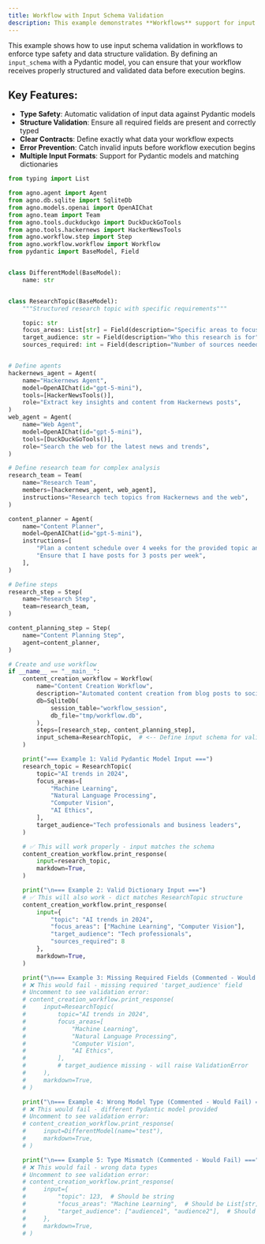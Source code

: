 ```yaml
---
title: Workflow with Input Schema Validation
description: This example demonstrates **Workflows** support for input schema validation using Pydantic models to ensure type safety and data integrity at the workflow entry point.
---
```


This example shows how to use input schema validation in workflows to enforce type safety and data structure validation. By defining an `input_schema` with a Pydantic model, you can ensure that your workflow receives properly structured and validated data before execution begins.

## Key Features:
- **Type Safety**: Automatic validation of input data against Pydantic models
- **Structure Validation**: Ensure all required fields are present and correctly typed
- **Clear Contracts**: Define exactly what data your workflow expects
- **Error Prevention**: Catch invalid inputs before workflow execution begins
- **Multiple Input Formats**: Support for Pydantic models and matching dictionaries

```python workflow_with_input_schema.py
from typing import List

from agno.agent import Agent
from agno.db.sqlite import SqliteDb
from agno.models.openai import OpenAIChat
from agno.team import Team
from agno.tools.duckduckgo import DuckDuckGoTools
from agno.tools.hackernews import HackerNewsTools
from agno.workflow.step import Step
from agno.workflow.workflow import Workflow
from pydantic import BaseModel, Field


class DifferentModel(BaseModel):
    name: str


class ResearchTopic(BaseModel):
    """Structured research topic with specific requirements"""

    topic: str
    focus_areas: List[str] = Field(description="Specific areas to focus on")
    target_audience: str = Field(description="Who this research is for")
    sources_required: int = Field(description="Number of sources needed", default=5)


# Define agents
hackernews_agent = Agent(
    name="Hackernews Agent",
    model=OpenAIChat(id="gpt-5-mini"),
    tools=[HackerNewsTools()],
    role="Extract key insights and content from Hackernews posts",
)
web_agent = Agent(
    name="Web Agent",
    model=OpenAIChat(id="gpt-5-mini"),
    tools=[DuckDuckGoTools()],
    role="Search the web for the latest news and trends",
)

# Define research team for complex analysis
research_team = Team(
    name="Research Team",
    members=[hackernews_agent, web_agent],
    instructions="Research tech topics from Hackernews and the web",
)

content_planner = Agent(
    name="Content Planner",
    model=OpenAIChat(id="gpt-5-mini"),
    instructions=[
        "Plan a content schedule over 4 weeks for the provided topic and research content",
        "Ensure that I have posts for 3 posts per week",
    ],
)

# Define steps
research_step = Step(
    name="Research Step",
    team=research_team,
)

content_planning_step = Step(
    name="Content Planning Step",
    agent=content_planner,
)

# Create and use workflow
if __name__ == "__main__":
    content_creation_workflow = Workflow(
        name="Content Creation Workflow",
        description="Automated content creation from blog posts to social media",
        db=SqliteDb(
            session_table="workflow_session",
            db_file="tmp/workflow.db",
        ),
        steps=[research_step, content_planning_step],
        input_schema=ResearchTopic,  # <-- Define input schema for validation
    )

    print("=== Example 1: Valid Pydantic Model Input ===")
    research_topic = ResearchTopic(
        topic="AI trends in 2024",
        focus_areas=[
            "Machine Learning",
            "Natural Language Processing",
            "Computer Vision",
            "AI Ethics",
        ],
        target_audience="Tech professionals and business leaders",
    )

    # ✅ This will work properly - input matches the schema
    content_creation_workflow.print_response(
        input=research_topic,
        markdown=True,
    )

    print("\n=== Example 2: Valid Dictionary Input ===")
    # ✅ This will also work - dict matches ResearchTopic structure
    content_creation_workflow.print_response(
        input={
            "topic": "AI trends in 2024",
            "focus_areas": ["Machine Learning", "Computer Vision"],
            "target_audience": "Tech professionals",
            "sources_required": 8
        },
        markdown=True,
    )

    print("\n=== Example 3: Missing Required Fields (Commented - Would Fail) ===")
    # ❌ This would fail - missing required 'target_audience' field
    # Uncomment to see validation error:
    # content_creation_workflow.print_response(
    #     input=ResearchTopic(
    #         topic="AI trends in 2024",
    #         focus_areas=[
    #             "Machine Learning",
    #             "Natural Language Processing",
    #             "Computer Vision",
    #             "AI Ethics",
    #         ],
    #         # target_audience missing - will raise ValidationError
    #     ),
    #     markdown=True,
    # )

    print("\n=== Example 4: Wrong Model Type (Commented - Would Fail) ===")
    # ❌ This would fail - different Pydantic model provided
    # Uncomment to see validation error:
    # content_creation_workflow.print_response(
    #     input=DifferentModel(name="test"),
    #     markdown=True,
    # )

    print("\n=== Example 5: Type Mismatch (Commented - Would Fail) ===")
    # ❌ This would fail - wrong data types
    # Uncomment to see validation error:
    # content_creation_workflow.print_response(
    #     input={
    #         "topic": 123,  # Should be string
    #         "focus_areas": "Machine Learning",  # Should be List[str]
    #         "target_audience": ["audience1", "audience2"],  # Should be string
    #     },
    #     markdown=True,
    # )
```